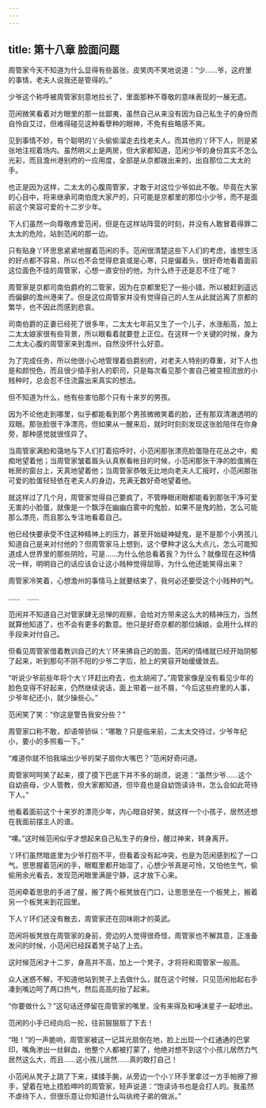 ```yaml
---
---
---
```

title: 第十八章 脸面问题
---




周管家今天不知道为什么显得有些嚣张，皮笑肉不笑地说道：“少……爷，这府里的事情，老夫人说我还是管得的。”

少爷这个称呼被周管家刻意地拉长了，里面那种不尊敬的意味表现的一展无遗。

范闲微笑看着对方眼里的那一丝鄙夷，虽然自己从来没有因为自己私生子的身份而自怜自艾过，但难得碰见这种看孽种的眼神，不免有些略感不爽。

见到事情不妙，有个聪明的丫头偷偷溜走去找老夫人。而其他的丫环下人，则是紧张地注视着场内。虽然明义上是两房，但大家都知道，范闲少爷的身份其实不怎么光彩，而且澹州港别府的一应用度，全部是从京都拨出来的，出自那位二太太的手。

也正是因为这样，二太太的心腹周管家，才敢于对这位少爷如此不敬。毕竟在大家的心目中，将来继承司南伯庞大家产的，只可能是京都里的那位小少爷，而不是面前这个笑容可爱的十二岁少年。

下人们虽然一向尊敬疼爱范闲，但是在这样站阵营的时刻，并没有人敢冒着得罪二太太的危险，站到范闲的那一边。

只有贴身丫环思思紧紧地握着范闲的手。范闲很清楚这些下人们的考虑，谁想生活的好点都不容易，所以也不会觉得悲哀或是心寒，只是偏着头，很好奇地看着面前这位面色不佳的周管家，心想一直安份的他，为什么终于还是忍不住了呢？

周管家是京都司南伯爵府的二管家，因为在京都里犯了一些小错，所以被赶到遥远而偏僻的澹州港来了。但是这位周管家并没有觉得自己的人生从此就远离了京都的繁华，也不因此而感到悲哀。

司南伯爵的正妻已经死了很多年，二太太七年前又生了一个儿子，水涨船高，加上二太太娘家很有些背景，所以眼看着就要登上正位。在这样一个关键的时候，身为二太太心腹的周管家来到澹州，自然没怀什么好意。

为了完成任务，所以他很小心地管理着伯爵别府，对老夫人特别的尊重，对下人也是和颜悦色，而且很少插手别人的职司，只是每次看见那个害自己被变相流放的小贱种时，总会忍不住流露出来真实的想法。

但不知道为什么，他有些害怕那个只有十来岁的男孩。

因为不论他走到哪里，似乎都能看到那个男孩微微笑着的脸，还有那双清澈透明的双眼。那张脸很干净漂亮，但如果从一醒来后，就时时刻刻发现这张脸陪伴在你身旁，那种感觉就很怪异了。

当周管家满脸和蔼地与下人们打着招呼时，小范闲那张漂亮脸蛋隐在花丛之中，痴痴地望着他；当周管家皱着眉头认真察看帐目的时候，小范闲那张干净的脸蛋搁在帐房的窗台上，天真地望着他；当周管家恭敬无比地向老夫人汇报时，小范闲那张可爱的脸蛋轻轻依在老夫人的身边，充满无数好奇地望着他。

就这样过了几个月，周管家觉得自己要疯了，不管睁眼闭眼都能看到那张干净可爱无害的小脸蛋，就像是一个飘浮在幽幽白雾中的鬼脸，如果不是鬼的脸，怎么可能那么漂亮，而且那么专注地看着自己。

他已经快要承受不住这种精神上的压力，甚至开始疑神疑鬼，是不是那个小男孩儿知道自己是来对付他的？但周管家马上想到，这个孽种才这么大点儿，怎么可能知道成人世界里的那些阴险，可是……为什么他总看着我？为什么？就像现在这种情况一样，明明自己的话应该会让这小贱种觉得屈辱，为什么他还能笑得出来？

周管家冷笑着，心想澹州的事情马上就要结束了，我何必还要受这个小贱种的气。

……　……

范闲并不知道自己对管家肆无忌惮的观察，会给对方带来这么大的精神压力，当然就算他知道了，也不会有更多的歉意。他只是好奇京都的那位姨娘，会用什么样的手段来对付自己。

但看见周管家借着教训自己的大丫环来拂自己的脸面，范闲的情绪就已经开始阴郁了起来，听到那句不阴不阳的少爷二字后，脸上的笑容开始缓缓敛去。

“听说少爷前些年将个大丫环赶出府去，也太胡闹了。”周管家像是没有看见少年的脸色变得不好起来，仍然继续说话，面上带着一丝不屑，“今后这些府里的人事，少爷年纪还小，就少操些心。”

范闲笑了笑：“你这是警告我安分些？”

周管家口称不敢，却语带骄纵：“哪敢？只是临来前，二太太交待过，少爷年纪小，要小的多照看一下。”

“难道你就不怕我端出少爷的架子扇你大嘴巴？”范闲好奇问道。

周管家呵呵笑了起来，摸了摸下巴底下并不多的胡须，说道：“虽然少爷……这个自幼丧母，少人管教，但大家都知道，但毕竟也是自幼饱读诗书，怎么会如此苛待下人。”

他看着面前这个十来岁的漂亮少年，内心暗自好笑，就这样一个小孩子，居然还想在我面前摆主人的谱。

“噢。”这时候范闲似乎才想起来自己私生子的身份，醒过神来，转身离开。

丫环们虽然暗底里为少爷打抱不平，但看着没有起冲突，也是为范闲感到松了一口气。思思握着范闲的手，眼眶里都开始湿了，心想少爷真是可怜，又怕他生气，偷偷用余光看去，发现范闲眼里满是宁静，这才放下心来。

范闲牵着思思的手进了屋，搬了两个板凳放在门口，让思思坐在一个板凳上，搬着另一个板凳来到花园里。

下人丫环们还没有散去，周管家还在回味刚才的英武。

范闲将板凳放在周管家的身前，旁边的人觉得很奇怪，周管家也不解其意，正准备发问的时候，小范闲已经踩着凳子站了上去。

这时候范闲才十二岁，身高并不高，加上一个凳子，才将将和周管家一般高。

众人迷惑不解，不知道他站到凳子上去做什么，就在这个时候，只见范闲抬起右手凑到嘴边呵了两口热气，然后高高的抬了起来。

“你要做什么？”这句话还停留在周管家的嘴里，没有来得及和唾沫星子一起喷出。

范闲的小手已经向后一抡，往前狠狠扇了下去！

“啪！”的一声脆响，周管家被这一记耳光扇倒在地，脸上出现一个红通通的巴掌印，嘴角渗出一丝鲜血，他整个人都被打蒙了，他绝对想不到这个小孩儿居然力气居然这么大，而且……这小孩儿居然……真的敢打自己！

小范闲从凳子上跳了下来，揉揉手腕，从旁边一个小丫环手里拿过一方手帕擦了擦手，望着在地上捂脸呻吟的周管家，轻声说道：“饱读诗书也是会打人的。我虽然不虐待下人，但很乐意让你知道什么叫纨绔子弟的做派。”